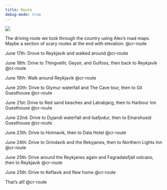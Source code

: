 ```yaml
---
title: Route
debug-mode: true
---
```


::::{.cr-section}

:::{#cr-route}
![](static/route.png)
:::

The driving route we took through the country using Alex's road maps. Maybe a section of scary routes at the end with elevation. [@cr-route]{pan-to="0%,-13%" scale-by="1"}

June 17th: Drove to Reykjavik and walked around [@cr-route]{pan-to="260%,-177%" scale-by="10"}

June 18th: Drive to Thingvellir, Geysir, and Gulfoss, then back to Reykjavik [@cr-route]{pan-to="-50%,-45%" scale-by="3.5"}

June 19th: Walk around Reykjavik [@cr-route]{pan-to="-25%,-210%" scale-by="16"}

June 20th: Drive to Glymur waterfall and The Cave tour, then to Gil Guesthouse [@cr-route]{pan-to="-8%,-10%" scale-by="2.4"}

June 21st: Drive to Red sand beaches and Latrabjarg, then to Harbour Inn Guesthouse [@cr-route]{pan-to="40%,30%" scale-by="2.4"}

June 22nd: Drive to Dyjandi waterfall and Isafjodur, then to Einarshusid Guesthouse [@cr-route]{pan-to="100%,115%" scale-by="5"}

June 23th: Drive to Holmavik, then to Dala Hotel [@cr-route]{pan-to="20%,53%" scale-by="3"}

June 24th: Drive to Grindavik and the Rekyjanes, then to Northern Lights Inn [@cr-route]{pan-to="-3%,-17%" scale-by="2"}

June 25th: Drive around the Reykjanes again and Fagradalsfjall volcano, then to Reykjavik [@cr-route]{pan-to="20%,-135%" scale-by="8.2"}

June 25th: Drive to Keflavik and flew home [@cr-route]{pan-to="25%,-115%" scale-by="7.5"}

That's all! [@cr-route]{scale-by="1.1"}

::::